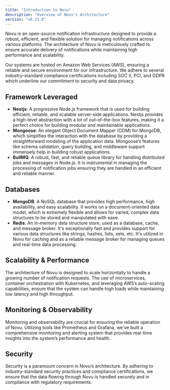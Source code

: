 ```yaml
---
title: "Introduction to Novu"
description: "Overview of Novu's Architecture"
version: "v0.21.0"
---
```


Novu is an open-source notification infrastructure designed to provide a robust, efficient, and flexible solution for managing notifications across various platforms.
The architecture of Novu is meticulously crafted to ensure accurate delivery of notifications while maintaining high performance and scalability.

Our systems are hosted on Amazon Web Services (AWS), ensuring a reliable and secure environment for our infrastructure.
We adhere to several industry-standard compliance certifications including SOC II, PCI, and GDPR which underline our commitment to security and data privacy.

## Framework Leveraged

- **Nestjs**: A progressive Node.js framework that is used for building efficient, reliable, and scalable server-side applications. Nestjs provides a high-level abstraction with a lot of out-of-the-box features, making it a perfect choice for building modular and maintainable applications.
- **Mongoose**: An elegant Object Document Mapper (ODM) for MongoDB, which simplifies the interaction with the database by providing a straightforward modeling of the application data. Mongoose’s features like schema validation, query building, and middleware support immensely help in building robust applications.
- **BullMQ**: A robust, fast, and reliable queue library for handling distributed jobs and messages in Node.js. It is instrumental in managing the processing of notification jobs ensuring they are handled in an efficient and reliable manner.

## Databases

- **MongoDB**: A NoSQL database that provides high performance, high availability, and easy scalability. It works on a document-oriented data model, which is extremely flexible and allows for varied, complex data structures to be stored and manipulated with ease.
- **Redis**: An in-memory data structure store, used as a database, cache, and message broker. It's exceptionally fast and provides support for various data structures like strings, hashes, lists, sets, etc. It's utilized in Novu for caching and as a reliable message broker for managing queues and real-time data processing.

## Scalability & Performance

The architecture of Novu is designed to scale horizontally to handle a growing number of notification requests. The use of microservices, container orchestration with Kubernetes, and leveraging AWS’s auto-scaling capabilities, ensure that the system can handle high loads while maintaining low latency and high throughput.

## Monitoring & Observability

Monitoring and observability are crucial for ensuring the reliable operation of Novu. Utilizing tools like Prometheus and Grafana, we've built a comprehensive monitoring and alerting system that provides real-time insights into the system’s performance and health.

## Security

Security is a paramount concern in Novu’s architecture. By adhering to industry-standard security practices and compliance certifications, we ensure that the data flowing through Novu is handled securely and in compliance with regulatory requirements.
